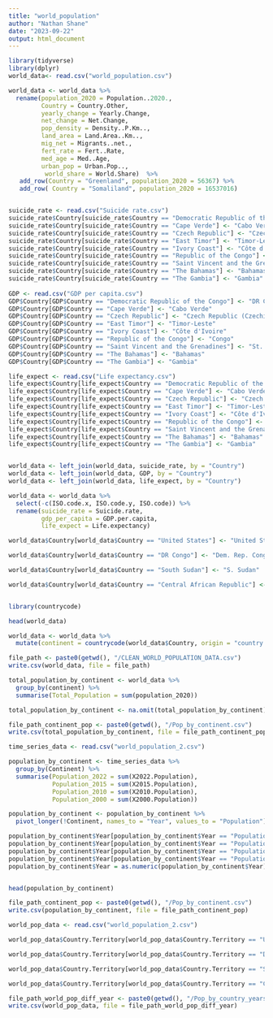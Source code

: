 ```yaml
---
title: "world_population"
author: "Nathan Shane"
date: "2023-09-22"
output: html_document
---
```


```r
library(tidyverse)
library(dplyr)
world_data<- read.csv("world_population.csv")

world_data <- world_data %>% 
  rename(population_2020 = Population..2020.,
         Country = Country.Other,
         yearly_change = Yearly.Change,
         net_change = Net.Change,
         pop_density = Density..P.Km..,
         land_area = Land.Area..Km..,
         mig_net = Migrants..net.,
         fert_rate = Fert..Rate,
         med_age = Med..Age,
         urban_pop = Urban.Pop..,
          world_share = World.Share)  %>%
   add_row(Country = "Greenland", population_2020 = 56367) %>%
   add_row( Country = "Somaliland", population_2020 = 16537016)


suicide_rate <- read.csv("Suicide rate.csv")
suicide_rate$Country[suicide_rate$Country == "Democratic Republic of the Congo"] <- "DR Congo"
suicide_rate$Country[suicide_rate$Country == "Cape Verde"] <- "Cabo Verde"
suicide_rate$Country[suicide_rate$Country == "Czech Republic"] <- "Czech Republic (Czechia)"
suicide_rate$Country[suicide_rate$Country == "East Timor"] <- "Timor-Leste"
suicide_rate$Country[suicide_rate$Country == "Ivory Coast"] <- "Côte d'Ivoire"
suicide_rate$Country[suicide_rate$Country == "Republic of the Congo"] <- "Congo"
suicide_rate$Country[suicide_rate$Country == "Saint Vincent and the Grenadines"] <- "St. Vincent & Grenadines"
suicide_rate$Country[suicide_rate$Country == "The Bahamas"] <- "Bahamas"
suicide_rate$Country[suicide_rate$Country == "The Gambia"] <- "Gambia"
  
GDP <- read.csv("GDP per capita.csv")
GDP$Country[GDP$Country == "Democratic Republic of the Congo"] <- "DR Congo"
GDP$Country[GDP$Country == "Cape Verde"] <- "Cabo Verde"
GDP$Country[GDP$Country == "Czech Republic"] <- "Czech Republic (Czechia)"
GDP$Country[GDP$Country == "East Timor"] <- "Timor-Leste"
GDP$Country[GDP$Country == "Ivory Coast"] <- "Côte d'Ivoire"
GDP$Country[GDP$Country == "Republic of the Congo"] <- "Congo"
GDP$Country[GDP$Country == "Saint Vincent and the Grenadines"] <- "St. Vincent & Grenadines"
GDP$Country[GDP$Country == "The Bahamas"] <- "Bahamas"
GDP$Country[GDP$Country == "The Gambia"] <- "Gambia"

life_expect <- read.csv("Life expectancy.csv")
life_expect$Country[life_expect$Country == "Democratic Republic of the Congo"] <- "DR Congo"
life_expect$Country[life_expect$Country == "Cape Verde"] <- "Cabo Verde"
life_expect$Country[life_expect$Country == "Czech Republic"] <- "Czech Republic (Czechia)"
life_expect$Country[life_expect$Country == "East Timor"] <- "Timor-Leste"
life_expect$Country[life_expect$Country == "Ivory Coast"] <- "Côte d'Ivoire"
life_expect$Country[life_expect$Country == "Republic of the Congo"] <- "Congo"
life_expect$Country[life_expect$Country == "Saint Vincent and the Grenadines"] <- "St. Vincent & Grenadines"
life_expect$Country[life_expect$Country == "The Bahamas"] <- "Bahamas"
life_expect$Country[life_expect$Country == "The Gambia"] <- "Gambia"


world_data <- left_join(world_data, suicide_rate, by = "Country")
world_data <- left_join(world_data, GDP, by = "Country")
world_data <- left_join(world_data, life_expect, by = "Country")

world_data <- world_data %>% 
  select(-c(ISO.code.x, ISO.code.y, ISO.code)) %>% 
  rename(suicide_rate = Suicide.rate,
         gdp_per_capita = GDP.per.capita,
         life_expect = Life.expectancy)

world_data$Country[world_data$Country == "United States"] <- "United States of America"

world_data$Country[world_data$Country == "DR Congo"] <- "Dem. Rep. Congo"

world_data$Country[world_data$Country == "South Sudan"] <- "S. Sudan"

world_data$Country[world_data$Country == "Central African Republic"] <- "Central African Rep."


library(countrycode)

head(world_data)

world_data <- world_data %>% 
  mutate(continent = countrycode(world_data$Country, origin = "country.name", destination = "continent"))

file_path <- paste0(getwd(), "/CLEAN_WORLD_POPULATION_DATA.csv")
write.csv(world_data, file = file_path)

total_population_by_continent <- world_data %>%
  group_by(continent) %>%
  summarise(Total_Population = sum(population_2020))

total_population_by_continent <- na.omit(total_population_by_continent)

file_path_continent_pop <- paste0(getwd(), "/Pop_by_continent.csv")
write.csv(total_population_by_continent, file = file_path_continent_pop)

```




```r
time_series_data <- read.csv("world_population_2.csv")

population_by_continent <- time_series_data %>%
  group_by(Continent) %>%
  summarise(Population_2022 = sum(X2022.Population),
            Population_2015 = sum(X2015.Population),
            Population_2010 = sum(X2010.Population),
            Population_2000 = sum(X2000.Population))

population_by_continent <- population_by_continent %>% 
  pivot_longer(!Continent, names_to = "Year", values_to = "Population")

population_by_continent$Year[population_by_continent$Year == "Population_2022"] <- 2022
population_by_continent$Year[population_by_continent$Year == "Population_2015"] <- 2015
population_by_continent$Year[population_by_continent$Year == "Population_2010"] <- 2010
population_by_continent$Year[population_by_continent$Year == "Population_2000"] <- 2000
population_by_continent$Year = as.numeric(population_by_continent$Year)


head(population_by_continent)

file_path_continent_pop <- paste0(getwd(), "/Pop_by_continent.csv")
write.csv(population_by_continent, file = file_path_continent_pop)
```

```r
world_pop_data <- read.csv("world_population_2.csv")

world_pop_data$Country.Territory[world_pop_data$Country.Territory == "United States"] <- "United States of America"

world_pop_data$Country.Territory[world_pop_data$Country.Territory == "DR Congo"] <- "Dem. Rep. Congo"

world_pop_data$Country.Territory[world_pop_data$Country.Territory == "South Sudan"] <- "S. Sudan"

world_pop_data$Country.Territory[world_pop_data$Country.Territory == "Central African Republic"] <- "Central African Rep."

file_path_world_pop_diff_year <- paste0(getwd(), "/Pop_by_country_years.csv")
write.csv(world_pop_data, file = file_path_world_pop_diff_year)

```

